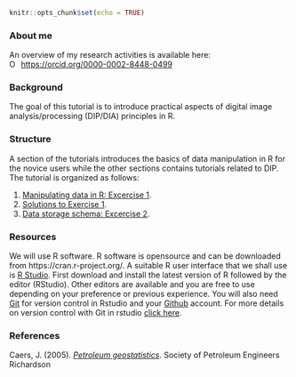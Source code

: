 
```r
knitr::opts_chunk$set(echo = TRUE)
```

### About me

An overview of my research activities is available here:
<div itemscope itemtype="https://schema.org/Person"><a itemprop="sameAs" content="https://orcid.org/0000-0002-8448-0499" href="https://orcid.org/0000-0002-8448-0499" target="orcid.widget" rel="me noopener noreferrer" style="vertical-align:top;"><img src="https://orcid.org/sites/default/files/images/orcid_16x16.png" style="width:1em;margin-right:.5em;" alt="ORCID iD icon">https://orcid.org/0000-0002-8448-0499</a></div>

### Background

The goal of this tutorial is to introduce practical aspects of digital image analysis/processing (DIP/DIA) principles in R. 

### Structure

A section of the tutorials introduces the basics of data manipulation in R for the novice users while the other sections contains tutorials related to DIP. The tutorial is organized as follows:

1. [Manipulating data in R: Excercise 1](ex1_intro2R.html).
2. [Solutions to Exercise 1](ex1_intro2R_answers.html).
3. [Data storage schema: Excercise 2](lesson1.html).


### Resources

We will use R software. R software is opensource and can be downloaded from https://cran.r-project.org/. A suitable R user interface that we shall use is [R Studio](https://rstudio.com/products/rstudio/download/). First download and install the latest version of R followed by the editor (RStudio). Other editors are available and you are free to use depending on your preference or previous experience. You will also need [Git](https://gitforwindows.org/) for version control in Rstudio and your [Github](https://github.com/) account. For more details on version control with Git in rstudio [click here](https://support.rstudio.com/hc/en-us/articles/200532077-Version-Control-with-Git-and-SVN).


### References

Caers, J. (2005). [*Petroleum geostatistics*](https://store.spe.org/Petroleum-Geostatistics-P45.aspx). Society of Petroleum Engineers Richardson